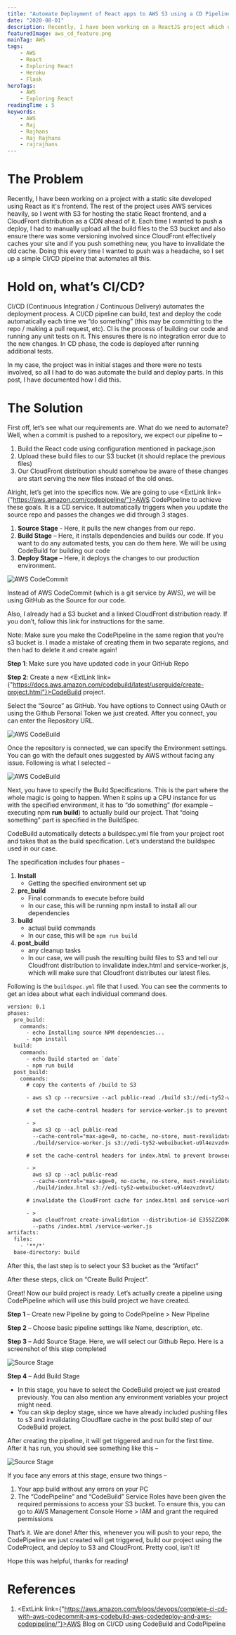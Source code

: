 ```yaml
---
title: "Automate Deployment of React apps to AWS S3 using a CD Pipeline"
date: "2020-08-01"
description: Recently, I have been working on a ReactJS project which uses AWS services heavily, so, I chose S3 and CloudFront for hosting. However, manually building and deploying the React WebApp every time was a headache. Read on to find out how I automated the build and deploy process,
featuredImage: aws_cd_feature.png
mainTag: AWS
tags:
    - AWS
    - React
    - Exploring React
    - Heroku
    - Flask
heroTags:
    - AWS
    - Exploring React
readingTime : 5
keywords:
    - AWS
    - Raj
    - Rajhans
    - Raj Rajhans
    - rajrajhans
---
```


# The Problem

Recently, I have been working on a project with a static site developed using React as it's frontend. The rest of the project uses AWS services heavily, so I went with S3 for hosting the static React frontend, and a CloudFront distribution as a CDN ahead of it. Each time I wanted to push a deploy, I had to manually upload all the build files to the S3 bucket and also ensure there was some versioning involved since CloudFront effectively caches your site and if you push something new, you have to invalidate the old cache. Doing this every time I wanted to push was a headache, so I set up a simple CI/CD pipeline that automates all this.

# Hold on, what’s CI/CD?

CI/CD (Continuous Integration / Continuous Delivery) automates the deployment process. A CI/CD pipeline can build, test and deploy the code automatically each time we “do something” (this may be committing to the repo / making a pull request, etc). CI is the process of building our code and running any unit tests on it. This ensures there is no integration error due to the new changes. In CD phase, the code is deployed after running additional tests.

In my case, the project was in initial stages and there were no tests involved, so all I had to do was automate the build and deploy parts. In this post, I have documented how I did this.

# The Solution

First off, let’s see what our requirements are. What do we need to automate? Well, when a commit is pushed to a repository, we expect our pipeline to –

1.	Build the React code using configuration mentioned in package.json
2.	Upload these build files to our S3 bucket (it should replace the previous files)
3.	Our CloudFront distribution should somehow be aware of these changes are start serving the new files instead of the old ones.

Alright, let’s get into the specifics now. We are going to use <ExtLink link={"https://aws.amazon.com/codepipeline/"}>AWS CodePipeline</ExtLink> to achieve these goals. It is a CD service. It automatically triggers when you update the source repo and passes the changes we did through 3 stages.

1.	<strong>Source Stage</strong> - Here, it pulls the new changes from our repo.
2.	<strong>Build Stage</strong> – Here, it installs dependencies and builds our code. If you want to do any automated tests, you can do them here. We will be using CodeBuild for building our code
3.	<strong>Deploy Stage</strong> – Here, it deploys the changes to our production environment.

![AWS CodeCommit](aws_cd_1.png)

Instead of AWS CodeCommit (which is a git service by AWS), we will be using GitHub as the Source for our code.

Also, I already had a S3 bucket and a linked CloudFront distribution ready. If you don’t, follow this link for instructions for the same.

Note: Make sure you make the CodePipeline in the same region that you’re s3 bucket is. I made a mistake of creating them in two separate regions, and then had to delete it and create again!

__Step 1__: Make sure you have updated code in your GitHub Repo

__Step 2__: Create a new <ExtLink link={"https://docs.aws.amazon.com/codebuild/latest/userguide/create-project.html"}>CodeBuild</ExtLink> project.

Select the “Source” as GitHub. You have options to Connect using OAuth or using the Github Personal Token we just created. After you connect, you can enter the Repository URL.

![AWS CodeBuild](aws_cd_2.png)

Once the repository is connected, we can specify the Environment settings. You can go with the default ones suggested by AWS without facing any issue. Following is what I selected –

![AWS CodeBuild](aws_cd_3.png)

Next, you have to specify the Build Specifications. This is the part where the whole magic is going to happen. When it spins up a CPU instance for us with the specified environment, it has to “do something” (for example – executing npm <strong>run build</strong>) to actually build our project. That “doing something” part is specified in the BuildSpec.

CodeBuild automatically detects a buildspec.yml file from your project root and takes that as the build specification. Let’s understand the buildspec used in our case.

The specification includes four phases –
1.	__Install__
    * Getting the specified environment set up
2.	__pre_build__
    * Final commands to execute before build
    * In our case, this will be running npm install to install all our dependencies
3.	**build**
    * actual build commands
    * In our case, this will be `npm run build`
4.	__post_build__
    * any cleanup tasks
    * In our case, we will push the resulting build files to S3 and tell our Cloudfront distribution to invalidate index.html and service-worker.js, which will make sure that Cloudfront distributes our latest files.

Following is the `buildspec.yml` file that I used. You can see the comments to get an idea about what each individual command does.

```html
version: 0.1
phases:
  pre_build:
    commands:
      - echo Installing source NPM dependencies...
      - npm install
  build:
    commands:
      - echo Build started on `date`
      - npm run build
  post_build:
    commands:
      # copy the contents of /build to S3

      - aws s3 cp --recursive --acl public-read ./build s3://edi-ty52-webuibucket-u9l4ezvzdnvt/

      # set the cache-control headers for service-worker.js to prevent browser caching

      - >
        aws s3 cp --acl public-read
        --cache-control="max-age=0, no-cache, no-store, must-revalidate"
        ./build/service-worker.js s3://edi-ty52-webuibucket-u9l4ezvzdnvt/

      # set the cache-control headers for index.html to prevent browser caching

      - >
        aws s3 cp --acl public-read
        --cache-control="max-age=0, no-cache, no-store, must-revalidate"
        ./build/index.html s3://edi-ty52-webuibucket-u9l4ezvzdnvt/

      # invalidate the CloudFront cache for index.html and service-worker.js to force CloudFront to update its edge locations with the new versions

      - >
        aws cloudfront create-invalidation --distribution-id E3552Z2O0OJKV0
        --paths /index.html /service-worker.js
artifacts:
  files:
    - '**/*'
  base-directory: build
```

After this, the last step is to select your S3 bucket as the “Artifact”

After these steps, click on “Create Build Project”.

Great! Now our build project is ready. Let’s actually create a pipeline using CodePipeline which will use this build project we have created.

__Step 1__ – Create new Pipeline by going to CodePipeline > New Pipeline

__Step 2__ – Choose basic pipeline settings like Name, description, etc.

__Step 3__ – Add Source Stage. Here, we will select our Github Repo. Here is a screenshot of this step completed

![Source Stage](aws_cd_4.png)

__Step 4__ – Add Build Stage
* In this stage, you have to select the CodeBuild project we just created previously. You can also mention any environment variables your project might need.
* You can skip deploy stage, since we have already included pushing files to s3 and invalidating Cloudflare cache in the post build step of our CodeBuild project.

After creating the pipeline, it will get triggered and run for the first time. After it has run, you should see something like this –

![Source Stage](aws_cd_5.png)

If you face any errors at this stage, ensure two things –
1.	Your app build without any errors on your PC
2.	The “CodePipeline” and “CodeBuild” Service Roles have been given the required permissions to access your S3 bucket. To ensure this, you can go to AWS Management Console Home > IAM and grant the required permissions

That’s it. We are done! After this, whenever you will push to your repo, the CodePipeline we just created will get triggered, build our project using the CodeProject, and deploy to S3 and CloudFront. Pretty cool, isn’t it!

Hope this was helpful, thanks for reading!

# References

1. <ExtLink link={"https://aws.amazon.com/blogs/devops/complete-ci-cd-with-aws-codecommit-aws-codebuild-aws-codedeploy-and-aws-codepipeline/"}>AWS Blog on CI/CD using CodeBuild and CodePipeline</ExtLink>
